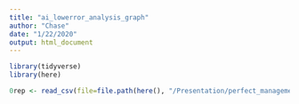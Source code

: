 ```yaml
---
title: "ai_lowerror_analysis_graph"
author: "Chase"
date: "1/22/2020"
output: html_document
---
```


```r
library(tidyverse)
library(here)
```

```r

0rep <- read_csv(file=file.path(here(), "/Presentation/perfect_management/csv_results/perfect_noclim.csv"))


```

